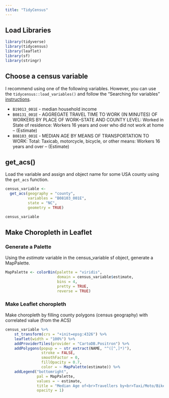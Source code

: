 ```yaml
---
title: "TidyCensus"
---
```


## Load Libraries
```r
library(tidyverse)
library(tidycensus)
library(leaflet)
library(sf)
library(stringr)
```

## Choose a census variable

I recommend using one of the following variables.  However, you can use the `tidycensus::load_variables()` and follow the "Searching for variables" [instructions](https://walkerke.github.io/tidycensus/articles/basic-usage.html#searching-for-variables). 

- `B19013_001E` - median household income
- `B08131_001E`	- AGGREGATE TRAVEL TIME TO WORK (IN MINUTES) OF WORKERS BY PLACE OF WORK--STATE AND COUNTY LEVEL: Worked in State of residence: Workers 16 years and over who did not work at home -- (Estimate)
- `B08103_001E` - MEDIAN AGE BY MEANS OF TRANSPORTATION TO WORK: Total: Taxicab, motorcycle, bicycle, or other means: Workers 16 years and over -- (Estimate)


## get_acs()

Load the variable and assign and object name for some USA county using the `get_acs` function.

```r
census_variable <- 
  get_acs(geography = "county",
          variables = "B08103_001E",
          state = "NC",
          geometry = TRUE)

```


```r
census_variable
```



## Make Choropleth in Leaflet


### Generate a Palette
Using the *estimate* variable in the census_variable sf object, generate a MapPalette.

```r
MapPalette <- colorBin(palette = "viridis",
                       domain = census_variable$estimate,
                       bins = 4,
                       pretty = TRUE,
                       reverse = TRUE)
```


### Make Leaflet choropleth

Make choropleth by filling county polygons (census geography) with correlated value (from the ACS)


```r
census_variable %>%
    st_transform(crs = "+init=epsg:4326") %>%
    leaflet(width = "100%") %>%
    addProviderTiles(provider = "CartoDB.Positron") %>%
    addPolygons(popup = ~ str_extract(NAME, "^([^,]*)"),
                stroke = FALSE,
                smoothFactor = 0,
                fillOpacity = 0.7,
                color = ~ MapPalette(estimate)) %>%
    addLegend("bottomright", 
              pal = MapPalette, 
              values = ~ estimate,
              title = "Median Age of<br>Travellers by<br>Taxi/Moto/Bike",
              opacity = 1)
```


